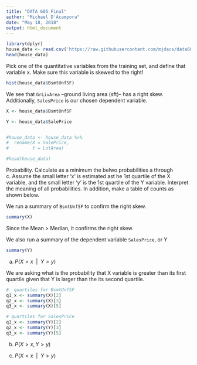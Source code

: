```yaml
---
title: "DATA 605 Final"
author: "Michael D'Acampora"
date: "May 18, 2018"
output: html_document
---
```


```r
library(dplyr)
house_data <- read.csv('https://raw.githubusercontent.com/mjdacs/data605/master/train.csv', header = TRUE)
head(house_data)
```


Pick one of the quantitative variables from the training set, and define that variable x. Make sure this variable is skewed to the right!

```r
hist(house_data$BsmtUnfSF)
```

We see that `GrLivArea` --ground living area (sft)-- has a right skew. Additionally, `SalesPrice` is our chosen dependent variable. 
```r

X <- house_data$BsmtUnfSF

Y <- house_data$SalePrice


#house_data <- house_data %>% 
#  rename(X = SalePrice,
#         Y = LotArea) 

#head(house_data)
```

Probability. Calculate as a minimum the belwo probabilities a through c. Assume the small letter 'x' is estimated ast he 1st quartile of the X variable, and the small letter 'y' is the 1st quartile of the Y variable. Interpret the meaning of all probabilities. In addition, make a table of counts as shown below.

We run a summary of `BsmtUnfSF` to confirm the right skew.
```r
summary(X)
```

Since the Mean > Median, it confirms the right skew.

We also run a summary of the dependent variable `SalesPrice`, or Y

```r
summary(Y)
```
  
  a. $P(X>x~~ | ~~Y>y)$
  
We are asking what is the probability that X variable is greater than its first quartile given that Y is larger than the its second quartile. 
```r

#  quartiles for BsmtUnfSF
q1_x <- summary(X)[2]
q2_x <- summary(X)[3]
q3_x <- summary(X)[5]

# quartiles for SalesPrice
q1_x <- summary(Y)[2]
q2_x <- summary(Y)[3]
q3_x <- summary(Y)[5]

```
 
  b. $P(X>x, Y>y)$
  
  c. $P(X<x~~ | ~~Y>y)$